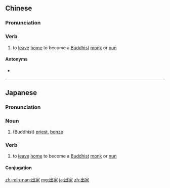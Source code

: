 ==Chinese==
{{zh-forms}}

===Pronunciation===
{{zh-pron
|m=chūjiā
|c=ceot1 gaa1
|h=pfs=chhut-kâ
|mn=chhut-ke
|cat=v
}}

===Verb===
{{zh-verb}}

# to [[leave]] [[home]] to become a [[Buddhist]] [[monk]] or [[nun]]

====Antonyms====
* {{sense|leave home to become a Buddhist monk or nun}} {{zh-l|在家}}

{{zh-cat|Buddhism}}

----

==Japanese==
{{ja-kanjitab|しゅつ|k1=しゅっ|け|yomi=o}}

===Pronunciation===
{{ja-pron|しゅっけ|y=o}}

===Noun===
{{ja-noun|しゅっけ}}

# (Buddhist) [[priest]], [[bonze]]

===Verb===
{{ja-verb-suru|しゅっけ|tr=intrans}}

# to [[leave]] [[home]] to become a [[Buddhist]] [[monk]] or [[nun]]

====Conjugation====
{{ja-suru|しゅっけ}}

[[zh-min-nan:出家]]
[[mg:出家]]
[[ja:出家]]
[[zh:出家]]